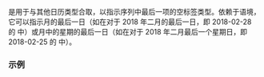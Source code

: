 {{cpp/chrono/title|last_spec|last}}
{{cpp/chrono/navbar}}
{{dcl begin}}
{{dcl header|chrono}}
{{dcl|since=c++20|1=
struct last_spec
{
    explicit last_spec() = default;
};
}}
{{dcl|since=c++20|
inline constexpr last_spec last{};
}}
{{dcl end}}

{{tt|last_spec}} 是用于与其他日历类型合取，以指示序列中最后一项的空标签类型。依赖于语境，它可以指示月的最后一日（如在对于 2018 年二月的最后一日，即 2018-02-28 的 {{c|2018y/February/last}} 中）或月中的星期的最后一日（如在对于 2018 年二月最后一个星期日，即 2018-02-25 的 {{c|2018/February/Sunday[last]}} 中）。

===示例===
{{example
|code=
#include &lt;chrono&gt;

int main()
{
    using namespace std::chrono;

    constexpr auto mdl {June/last};
    static_assert(mdl == month_day_last(month(6)));

    constexpr auto ymwdl {year(2023)/December/Tuesday[last]};
    static_assert(ymwdl ==
        year_month_weekday_last(year(2023), month(12), weekday_last(Tuesday)));
}
}}

{{langlinks|de|en|es|ja|ru}}